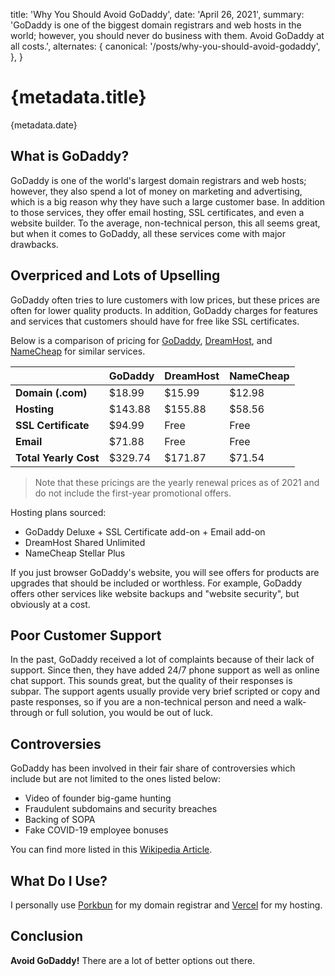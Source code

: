 
  title: 'Why You Should Avoid GoDaddy',
  date: 'April 26, 2021',
  summary:
    'GoDaddy is one of the biggest domain registrars and web hosts in the world; however, you should never do business with them. Avoid GoDaddy at all costs.',
  alternates: {
    canonical: '/posts/why-you-should-avoid-godaddy',
  },
}

# {metadata.title}

<Date>{metadata.date}</Date>

## What is GoDaddy?

GoDaddy is one of the world's largest domain registrars and web hosts; however, they also spend a lot of money on marketing and advertising, which is a big reason why they have such a large customer base. In addition to those services, they offer email hosting, SSL certificates, and even a website builder. To the average, non-technical person, this all seems great, but when it comes to GoDaddy, all these services come with major drawbacks.

## Overpriced and Lots of Upselling

GoDaddy often tries to lure customers with low prices, but these prices are often for lower quality products. In addition, GoDaddy charges for features and services that customers should have for free like SSL certificates.

Below is a comparison of pricing for [GoDaddy](https://www.godaddy.com/), [DreamHost](https://www.dreamhost.com/), and [NameCheap](https://www.namecheap.com/) for similar services.

|                       | GoDaddy | DreamHost | NameCheap |
| --------------------- | ------- | --------- | --------- |
| **Domain (.com)**     | $18.99  | $15.99    | $12.98    |
| **Hosting**           | $143.88 | $155.88   | $58.56    |
| **SSL Certificate**   | $94.99  | Free      | Free      |
| **Email**             | $71.88  | Free      | Free      |
| **Total Yearly Cost** | $329.74 | $171.87   | $71.54    |

> Note that these pricings are the yearly renewal prices as of 2021 and do not include the first-year promotional offers.

Hosting plans sourced:

- GoDaddy Deluxe + SSL Certificate add-on + Email add-on
- DreamHost Shared Unlimited
- NameCheap Stellar Plus

If you just browser GoDaddy's website, you will see offers for products are upgrades that should be included or worthless. For example, GoDaddy offers other services like website backups and "website security", but obviously at a cost.

## Poor Customer Support

In the past, GoDaddy received a lot of complaints because of their lack of support. Since then, they have added 24/7 phone support as well as online chat support. This sounds great, but the quality of their responses is subpar. The support agents usually provide very brief scripted or copy and paste responses, so if you are a non-technical person and need a walk-through or full solution, you would be out of luck.

## Controversies

GoDaddy has been involved in their fair share of controversies which include but are not limited to the ones listed below:

- Video of founder big-game hunting
- Fraudulent subdomains and security breaches
- Backing of SOPA
- Fake COVID-19 employee bonuses

You can find more listed in this [Wikipedia Article](https://en.wikipedia.org/wiki/GoDaddy#Controversies).

## What Do I Use?

I personally use [Porkbun](https://porkbun.com) for my domain registrar and [Vercel](https://vercel.com) for my hosting.

## Conclusion

**Avoid GoDaddy!** There are a lot of better options out there.
